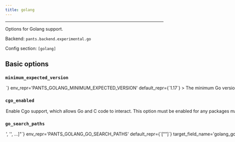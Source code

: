 ```yaml
---
title: golang
---
```



---

Options for Golang support.

Backend: <span className="color--primary">`pants.backend.experimental.go`</span>

Config section: <span className="color--primary">`[golang]`</span>

<span className={styles.options}>

## Basic options

### `minimum_expected_version`

<Option
  cli_repr={`--golang-minimum-expected-version=<str>`}
  env_repr='PANTS_GOLANG_MINIMUM_EXPECTED_VERSION'
  default_repr={`1.17`}
>
The minimum Go version the distribution discovered by Pants must support.

For example, if you set `'1.17'`, then Pants will look for a Go binary that is 1.17+, e.g. 1.17 or 1.18.

You should still set the Go version for each module in your `go.mod` with the `go` directive.

Do not include the patch version.

</Option>

### `cgo_enabled`

<Option
  cli_repr={`--[no-]golang-cgo-enabled`}
  env_repr='PANTS_GOLANG_CGO_ENABLED'
  default_repr={`True`}
>
Enable Cgo support, which allows Go and C code to interact. This option must be enabled for any packages making use of Cgo to actually be compiled with Cgo support.

See https://go.dev/blog/cgo and https://pkg.go.dev/cmd/cgo for additional information about Cgo.

</Option>

### `go_search_paths`

<Option
  cli_repr={`--golang-go-search-paths="['<str>', '<str>', ...]"`}
  env_repr='PANTS_GOLANG_GO_SEARCH_PATHS'
  default_repr={`["<PATH>"]`}
  target_field_name='golang_go_search_paths'
>
A list of paths to search for Go.

Specify absolute paths to directories with the `go` binary, e.g. `/usr/bin`. Earlier entries will be searched first.

The following special strings are supported:

- `<PATH>`, the contents of the PATH environment variable
- `<ASDF>`, all Go versions currently configured by ASDF `(asdf shell, ${HOME}/.tool-versions)`, with a fallback to all installed versions
- `<ASDF_LOCAL>`, the ASDF interpreter with the version in BUILD_ROOT/.tool-versions
  </Option>

### `cgo_tool_search_paths`

<Option
  cli_repr={`--golang-cgo-tool-search-paths="['<str>', '<str>', ...]"`}
  env_repr='PANTS_GOLANG_CGO_TOOL_SEARCH_PATHS'
  default_repr={`["<PATH>"]`}
  target_field_name='golang_cgo_tool_search_paths'
>
A list of paths to search for tools needed by CGo (e.g., gcc, g++).

Specify absolute paths to directories with tools needed by CGo , e.g. `/usr/bin`. Earlier entries will be searched first.

The following special strings are supported:

- `<PATH>`, the contents of the PATH environment variable
  </Option>

## Advanced options

### `tailor_go_mod_targets`

<Option
  cli_repr={`--[no-]golang-tailor-go-mod-targets`}
  env_repr="PANTS_GOLANG_TAILOR_GO_MOD_TARGETS"
  default_repr={`True`}
>
  If true, add a `go_mod` target with the `tailor` goal wherever there is a
  `go.mod` file.
</Option>

### `tailor_package_targets`

<Option
  cli_repr={`--[no-]golang-tailor-package-targets`}
  env_repr="PANTS_GOLANG_TAILOR_PACKAGE_TARGETS"
  default_repr={`True`}
>
  If true, add a `go_package` target with the `tailor` goal in every directory
  with a `.go` file.
</Option>

### `tailor_binary_targets`

<Option
  cli_repr={`--[no-]golang-tailor-binary-targets`}
  env_repr="PANTS_GOLANG_TAILOR_BINARY_TARGETS"
  default_repr={`True`}
>
  If true, add a `go_binary` target with the `tailor` goal in every directory
  with a `.go` file with `package main`.
</Option>

### `asdf_tool_name`

<Option
  cli_repr={`--golang-asdf-tool-name=<str>`}
  env_repr="PANTS_GOLANG_ASDF_TOOL_NAME"
  default_repr={`go-sdk`}
>
  The ASDF tool name to use when searching for installed Go distributions using
  the ASDF tool manager (https://asdf-vm.com/). The default value for this
  option is for the `go-sdk` ASDF plugin
  (https://github.com/yacchi/asdf-go-sdk.git). There are other plugins. If you
  wish to use one of them, then set this option to the ASDF tool name under
  which that other plugin was installed into ASDF.
</Option>

### `asdf_bin_relpath`

<Option
  cli_repr={`--golang-asdf-bin-relpath=<str>`}
  env_repr="PANTS_GOLANG_ASDF_BIN_RELPATH"
  default_repr={`bin`}
>
  The path relative to an ASDF install directory to use to find the `bin`
  directory within an installed Go distribution. The default value for this
  option works for the `go-sdk` ASDF plugin. Other ASDF plugins that install Go
  may have a different relative path to use.
</Option>

### `subprocess_env_vars`

<Option
  cli_repr={`--golang-subprocess-env-vars="['<str>', '<str>', ...]"`}
  env_repr="PANTS_GOLANG_SUBPROCESS_ENV_VARS"
  default_repr={`[\n  "LANG",\n  "LC_CTYPE",\n  "LC_ALL",\n  "PATH"\n]`}
  target_field_name="golang_subprocess_env_vars"
>
  Environment variables to set when invoking the `go` tool. Entries are either
  strings in the form `ENV_VAR=value` to set an explicit value; or just
  `ENV_VAR` to copy the value from Pants&#x27;s own environment.
</Option>

### `cgo_gcc_binary_name`

<Option
  cli_repr={`--golang-cgo-gcc-binary-name=<str>`}
  env_repr="PANTS_GOLANG_CGO_GCC_BINARY_NAME"
  default_repr={`gcc`}
  target_field_name="golang_cgo_gcc_binary_name"
>
  Name of the tool to use to compile C code included via CGo in a Go package.
  Pants will search for the tool using the paths specified by the
  `[golang].cgo_tool_search_paths` option.
</Option>

### `cgo_gxx_binary_name`

<Option
  cli_repr={`--golang-cgo-gxx-binary-name=<str>`}
  env_repr="PANTS_GOLANG_CGO_GXX_BINARY_NAME"
  default_repr={`g++`}
  target_field_name="golang_cgo_gxx_binary_name"
>
  Name of the tool to use to compile C++ code included via CGo in a Go package.
  Pants will search for the tool using the paths specified by the
  `[golang].cgo_tool_search_paths` option.
</Option>

### `cgo_fortran_binary_name`

<Option
  cli_repr={`--golang-cgo-fortran-binary-name=<str>`}
  env_repr="PANTS_GOLANG_CGO_FORTRAN_BINARY_NAME"
  default_repr={`gfortran`}
  target_field_name="golang_cgo_fortran_binary_name"
>
  Name of the tool to use to compile fortran code included via CGo in a Go
  package. Pants will search for the tool using the paths specified by the
  `[golang].cgo_tool_search_paths` option.
</Option>

### `external_linker_binary_name`

<Option
  cli_repr={`--golang-external-linker-binary-name=<str>`}
  env_repr="PANTS_GOLANG_EXTERNAL_LINKER_BINARY_NAME"
  default_repr={`gcc`}
  target_field_name="golang_external_linker_binary_name"
>
  Name of the tool to use as the &quot;external linker&quot; when invoking `go
  tool link`. Pants will search for the tool using the paths specified by the
  `[golang].cgo_tool_search_paths` option.
</Option>

### `cgo_c_flags`

<Option
  cli_repr={`--golang-cgo-c-flags="['<str>', '<str>', ...]"`}
  env_repr="PANTS_GOLANG_CGO_C_FLAGS"
  default_repr={`[\n  "-g",\n  "-O2"\n]`}
  target_field_name="golang_cgo_c_flags"
>
  Compiler options used when compiling C code when Cgo is enabled. Equivalent to
  setting the CGO_CFLAGS environment variable when invoking `go`.
</Option>

### `cgo_cxx_flags`

<Option
  cli_repr={`--golang-cgo-cxx-flags="['<str>', '<str>', ...]"`}
  env_repr="PANTS_GOLANG_CGO_CXX_FLAGS"
  default_repr={`[\n  "-g",\n  "-O2"\n]`}
  target_field_name="golang_cgo_cxx_flags"
>
  Compiler options used when compiling C++ code when Cgo is enabled. Equivalent
  to setting the CGO_CXXFLAGS environment variable when invoking `go`.
</Option>

### `cgo_fortran_flags`

<Option
  cli_repr={`--golang-cgo-fortran-flags="['<str>', '<str>', ...]"`}
  env_repr="PANTS_GOLANG_CGO_FORTRAN_FLAGS"
  default_repr={`[\n  "-g",\n  "-O2"\n]`}
  target_field_name="golang_cgo_fortran_flags"
>
  Compiler options used when compiling Fortran code when Cgo is enabled.
  Equivalent to setting the CGO_FFLAGS environment variable when invoking `go`.
</Option>

### `cgo_linker_flags`

<Option
  cli_repr={`--golang-cgo-linker-flags="['<str>', '<str>', ...]"`}
  env_repr="PANTS_GOLANG_CGO_LINKER_FLAGS"
  default_repr={`[\n  "-g",\n  "-O2"\n]`}
  target_field_name="golang_cgo_linker_flags"
>
  Compiler options used when linking native code when Cgo is enabled. Equivalent
  to setting the CGO_LDFLAGS environment variable when invoking `go`.
</Option>

## Deprecated options

None

</span>

